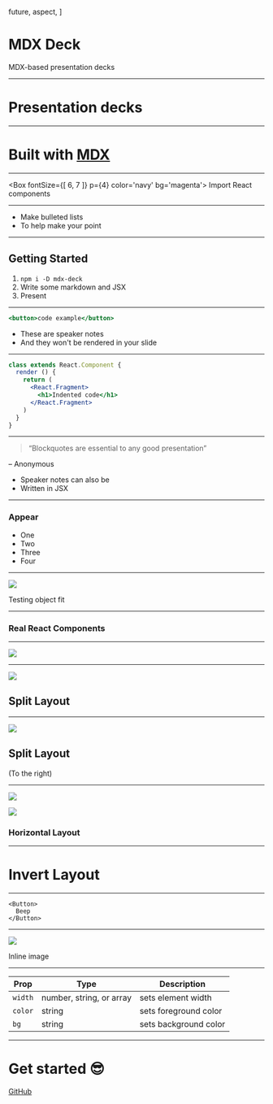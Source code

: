 

  future,
  aspect,
]

<Head>
  <title>mdx-deck</title>
  <meta name='twitter:card' content='summary_large_image' />
  <meta name='twitter:site' content='@jxnblk' />
  <meta name='twitter:title' content='mdx-deck' />
  <meta name='twitter:description' content='MDX-based presentation decks' />
  <meta name='twitter:image' content='https://jxnblk.com/mdx-deck/card.png' />
</Head>

# MDX Deck

MDX-based presentation decks

---

# Presentation decks

---

# Built with [MDX][]
[MDX]: https://github.com/mdx-js/mdx

---

<Box
  fontSize={[ 6, 7 ]}
  p={4}
  color='navy'
  bg='magenta'>
  Import React components
</Box>

---

- Make bulleted lists
- To help make your point

---

## Getting Started

1. `npm i -D mdx-deck`
2. Write some markdown and JSX
3. Present

---

```jsx
<button>code example</button>
```

<Notes>

- These are speaker notes
- And they won't be rendered in your slide

</Notes>

---

```jsx
class extends React.Component {
  render () {
    return (
      <React.Fragment>
        <h1>Indented code</h1>
      </React.Fragment>
    )
  }
}
```

---

> “Blockquotes are essential to any good presentation”

– Anonymous

<Notes>
  <ul>
    <li>Speaker notes can also be</li>
    <li>Written in JSX</li>
  </ul>
</Notes>

---

### Appear

<ul>
  <Appear>
    <li>One</li>
    <li>Two</li>
    <li>Three</li>
    <li>Four</li>
  </Appear>
</ul>

---

<Image
  src='https://source.unsplash.com/random/768x2048'
  size='contain'
/>

<Notes>
Testing object fit
</Notes>

---

### Real React Components

<Counter />

---

<Image src='https://images.unsplash.com/photo-1462331940025-496dfbfc7564?w=2048&q=20' />

---

<Split>

![](https://images.unsplash.com/photo-1462331940025-496dfbfc7564?w=2048&q=20)

## Split Layout

</Split>

---

<SplitRight>

![](https://images.unsplash.com/photo-1462331940025-496dfbfc7564?w=2048&q=20)

## Split Layout

(To the right)

</SplitRight>

---

<Horizontal>

![](https://source.unsplash.com/random/1024x768')

![](https://source.unsplash.com/random/1024x768')

### Horizontal Layout

</Horizontal>

---

<Invert>

# Invert Layout

</Invert>

---

<FullScreenCode>

```
<Button>
  Beep
</Button>
```

</FullScreenCode>

---

![](https://images.unsplash.com/photo-1462331940025-496dfbfc7564?w=2048&h=1024&q=20&fit=crop)

Inline image

---

Prop | Type | Description
---|---|---
`width` | number, string, or array | sets element width
`color` | string | sets foreground color
`bg` | string | sets background color

---

<Invert>

# Get started :sunglasses:

[GitHub](https://github.com/jxnblk/mdx-deck)

</Invert>

